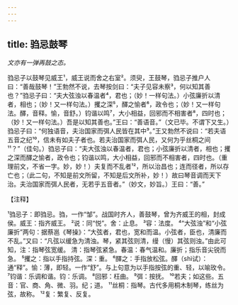 ```yaml
---
---
---
```

title: 驺忌鼓琴
---



*文亦有一弹再鼓之态。*

驺忌子以鼓琴见威王¹，威王说而舍之右室²。须臾，王鼓琴，驺忌子推户人曰：“善哉鼓琴！”王勃然不说，去琴按剑曰：“夫子见容未察³，何以知其善也？”驺忌子曰：“夫大弦浊以春温者⁴，君也；（妙！一样句法。）小弦廉折以清者，相也；（妙！又一样句法。）攫之深⁵，醳之愉者⁶，政令也；（妙！又一样句法。醳，音释。愉，音舒。）钧谐以鸣⁷，大小相益，回邪而不相害者⁸，四时也；（妙！又一样句法。）吾是以知其善也。”王曰：“善语音。”（文已毕。不谓下又生。）驺忌子曰：“何独语音，夫治国家而弭人民皆在其中⁹。”王又勃然不说曰：“若夫语五音之纪¹⁰，信未有如夫子者也。若夫治国家而弭人民，又何为乎丝桐之间¹¹？”（佳句。）驺忌子曰：“夫大弦浊以春温者，君也；小弦廉折以清者，相也；攫之深而醳之愉者，政令也；钧谐以鸣，大小相益，回邪而不相害者，四时也。（重理前文，不省一字。妙，妙！）夫复而不乱者¹²，所以治昌也；连而径者，所以存亡也；（此二句，不知是前文所留，不知是后文所补，妙！）故曰琴音调而天下治。夫治国家而弭人民者，无若乎五音者。”（妙文，妙旨。）王曰：“善。”

【注释】

¹驺忌子：即驺忌。驺，一作“邹”。战国时齐人，善鼓琴，曾为齐威王的相，封成侯。威王：指齐威王。
²说：同“悦”。舍：止息。
³容：法度。
⁴“大弦浊”和“小弦廉折”两句：据蔡邕《琴操》：“大弦者，君也，宽和而温。小弦者，臣也，清廉而不乱。”又曰：“凡弦以缓急为清浊。琴，紧其弦则清，缦（慢）其弦则浊。”由此可知，注：指琴弦宽缓。
清：指琴弦紧急。春温：春气温和。廉折；指乐音尖锐而急。
⁵攫之：指以手指持弦。深：重。
⁶醳之：手指放松弦。醳（shì试）：通“释”。愉：薄，即轻。一作“舒”。与上句意为以手指按弦的重、轻，以喻玫令。
⁷钧谐：乐调和谐。钧：乐调。
⁸回邪：枉曲。
⁹弭：按抚。
¹⁰若夫；如这些。五音：官、商、角、微、羽。纪；道。
¹¹丝桐：指琴。古代多用桐木制琴，练丝为弦，故称。
¹²复：繁复、反复。